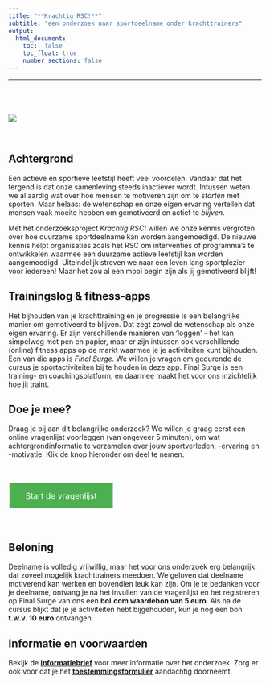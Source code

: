 ```yaml
---
title: "**Krachtig RSC!**" 
subtitle: "een onderzoek naar sportdeelname onder krachttrainers"
output: 
  html_document:
    toc:  false
    toc_float: true
    number_sections: false
---
```


----

<div class="row" style="padding-top: 40px;">
<div class="col-sm-6">

![](images/rsc.png)

  
<br>

## Achtergrond

Een actieve en sportieve leefstijl heeft veel voordelen. Vandaar dat het tergend is dat onze samenleving steeds inactiever wordt.
Intussen weten we al aardig wat over hoe mensen te motiveren zijn om te *starten* met sporten. Maar helaas: de wetenschap en onze eigen ervaring vertellen dat mensen vaak moeite hebben om gemotiveerd en actief te *blijven*.

Met het onderzoeksproject *Krachtig RSC!* willen we onze kennis vergroten over hoe duurzame sportdeelname kan worden aangemoedigd. De nieuwe kennis helpt organisaties zoals het RSC om interventies of programma's te ontwikkelen waarmee een duurzame actieve leefstijl kan worden aangemoedigd. Uiteindelijk streven we naar een leven lang sportplezier voor iedereen! Maar het zou al een mooi begin zijn als jij gemotiveerd blijft!


## Trainingslog & fitness-apps

Het bijhouden van je krachttraining en je progressie is een belangrijke manier om gemotiveerd te blijven. Dat zegt zowel de wetenschap als onze eigen ervaring. Er zijn verschillende manieren van 'loggen' - het kan simpelweg met pen en papier, maar er zijn intussen ook verschillende (online) fitness apps op de markt waarmee je je activiteiten kunt bijhouden. Een van die apps is *Final Surge*. We willen je vragen om gedurende de cursus je sportactiviteiten bij te houden in deze app. Final Surge is een training- en coachingsplatform, en daarmee maakt het voor ons inzichtelijk hoe jij traint. 


</div>
<div class="col-sm-6">



## **Doe je mee?** 

Draag je bij aan dit belangrijke onderzoek? We willen je graag eerst een online vragenlijst voorleggen (van ongeveer 5 minuten), om wat achtergrondinformatie te verzamelen over jouw sportverleden, -ervaring en -motivatie. Klik de knop hieronder om deel te nemen. 

<style>
.button {
  background-color: #4CAF50; /* Green */
  border: none;
  color: white;
  padding: 15px 32px;
  text-align: center;
  text-decoration: none;
  display: inline-block;
  font-size: 16px;
  margin: 4px 2px;
  cursor: pointer;
  -webkit-transition-duration: 0.4s; /* Safari */
  transition-duration: 0.4s;
}

.button1 {
  box-shadow: 0 8px 16px 0 rgba(0,0,0,0.2), 0 6px 20px 0 rgba(0,0,0,0.19);
}

.button2:hover {
  box-shadow: 0 12px 16px 0 rgba(0,0,0,0.24),0 17px 50px 0 rgba(0,0,0,0.19);
}
</style>

<br>

<a href="https://limesurvey.jtolsma.nl/limesurvey/limesurvey/index.php/373483?newtest=Y&lang=nl" target="_blank" class="button button2">Start de vragenlijst</a>

<br>

## Beloning 

Deelname is volledig vrijwillig, maar het voor ons onderzoek erg belangrijk dat zoveel mogelijk krachttrainers meedoen. We geloven dat deelname motiverend kan werken en bovendien leuk kan zijn. Om je te bedanken voor je deelname, ontvang je na het invullen van de vragenlijst en het registreren op Final Surge van ons een **bol.com waardebon van 5 euro**. Als na de cursus blijkt dat je je activiteiten hebt bijgehouden, kun je nog een bon **t.w.v. 10 euro** ontvangen. 


## Informatie en voorwaarden

Bekijk de <a href="https://www.krachtigrsc.nl/informatie.html" target="_blank"><b>informatiebrief</b></a> voor meer informatie over het onderzoek. Zorg er ook voor dat je het <a href="https://www.krachtigrsc.nl/toestemming.html" target="_blank"><b>toestemmingsformulier</b></a> aandachtig doorneemt. 





